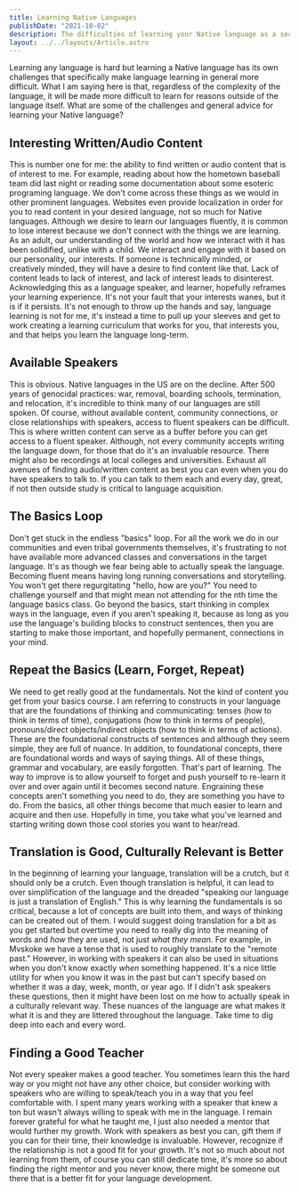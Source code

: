 ```yaml
---
title: Learning Native Languages
publishDate: "2021-10-02"
description: The difficulties of learning your Native language as a second language speaker
layout: ../../layouts/Article.astro
---
```


Learning any language is hard but learning a Native language has its own challenges that specifically make language learning in general more difficult. What I am saying here is that, regardless of the complexity of the language, it will be made more difficult to learn for reasons outside of the language itself. What are some of the challenges and general advice for learning your Native language?

## Interesting Written/Audio Content

This is number one for me: the ability to find written or audio content that is of interest to me. For example, reading about how the hometown baseball team did last night or reading some documentation about some esoteric programing language. We don't come across these things as we would in other prominent languages. Websites even provide localization in order for you to read content in your desired language, not so much for Native languages. Although we desire to learn our languages fluently, it is common to lose interest because we don't connect with the things we are learning. As an adult, our understanding of the world and how we interact with it has been solidified, unlike with a child. We interact and engage with it based on our personality, our interests. If someone is technically minded, or creatively minded, they will have a desire to find content like that. Lack of content leads to lack of interest, and lack of interest leads to disinterest. Acknowledging this as a language speaker, and learner, hopefully reframes your learning experience. It's not your fault that your interests wanes, but it is if it persists. It's not enough to throw up the hands and say, language learning is not for me, it's instead a time to pull up your sleeves and get to work creating a learning curriculum that works for you, that interests you, and that helps you learn the language long-term.

## Available Speakers

This is obvious. Native languages in the US are on the decline. After 500 years of genocidal practices: war, removal, boarding schools, termination, and relocation, it's incredible to think many of our languages are still spoken. Of course, without available content, community connections, or close relationships with speakers, access to fluent speakers can be difficult. This is where written content can serve as a buffer before you can get access to a fluent speaker. Although, not every community accepts writing the language down, for those that do it's an invaluable resource. There might also be recordings at local colleges and universities. Exhaust all avenues of finding audio/written content as best you can even when you do have speakers to talk to. If you can talk to them each and every day, great, if not then outside study is critical to language acquisition.

## The Basics Loop

Don't get stuck in the endless "basics" loop. For all the work we do in our communities and even tribal governments themselves, it's frustrating to not have available more advanced classes and conversations in the target language. It's as though we fear being able to actually speak the language. Becoming fluent means having long running conversations and storytelling. You won't get there regurgitating "hello, how are you?" You need to challenge yourself and that might mean not attending for the nth time the language basics class. Go beyond the basics, start thinking in complex ways in the language, even if you aren't speaking it, because as long as you use the language's building blocks to construct sentences, then you are starting to make those important, and hopefully permanent, connections in your mind.

## Repeat the Basics (Learn, Forget, Repeat)

We need to get really good at the fundamentals. Not the kind of content you get from your basics course. I am referring to constructs in your language that are the foundations of thinking and communicating: tenses (how to think in terms of time), conjugations (how to think in terms of people), pronouns/direct objects/indirect objects (how to think in terms of actions). These are the foundational constructs of sentences and although they seem simple, they are full of nuance. In addition, to foundational concepts, there are foundational words and ways of saying things. All of these things, grammar and vocabulary, are easily forgotten. That's part of learning. The way to improve is to allow yourself to forget and push yourself to re-learn it over and over again until it becomes second nature. Engraining these concepts aren't something you need to do, they are something you have to do. From the basics, all other things become that much easier to learn and acquire and then use. Hopefully in time, you take what you've learned and starting writing down those cool stories you want to hear/read.

## Translation is Good, Culturally Relevant is Better

In the beginning of learning your language, translation will be a crutch, but it should only be a crutch. Even though translation is helpful, it can lead to over simplification of the language and the dreaded "speaking our language is just a translation of English." This is why learning the fundamentals is so critical, because a lot of concepts are built into them, and ways of thinking can be created out of them. I would suggest doing translation for a bit as you get started but overtime you need to really dig into the meaning of words and _how_ they are used, not just _what they mean_. For example, in Mvskoke we have a tense that is used to roughly translate to the "remote past." However, in working with speakers it can also be used in situations when you don't know exactly _when_ something happened. It's a nice little utility for when you know it was in the past but can't specify based on whether it was a day, week, month, or year ago. If I didn't ask speakers these questions, then it might have been lost on me how to actually speak in a culturally relevant way. These nuances of the language are what makes it what it is and they are littered throughout the language. Take time to dig deep into each and every word.

## Finding a Good Teacher

Not every speaker makes a good teacher. You sometimes learn this the hard way or you might not have any other choice, but consider working with speakers who are willing to speak/teach you in a way that you feel comfortable with. I spent many years working with a speaker that knew a ton but wasn't always willing to speak with me in the language. I remain forever grateful for what he taught me, I just also needed a mentor that would further my growth. Work with speakers as best you can, gift them if you can for their time, their knowledge is invaluable. However, recognize if the relationship is not a good fit for your growth. It's not so much about not learning from them, of course you can still dedicate time, it's more so about finding the right mentor and you never know, there might be someone out there that is a better fit for your language development.
